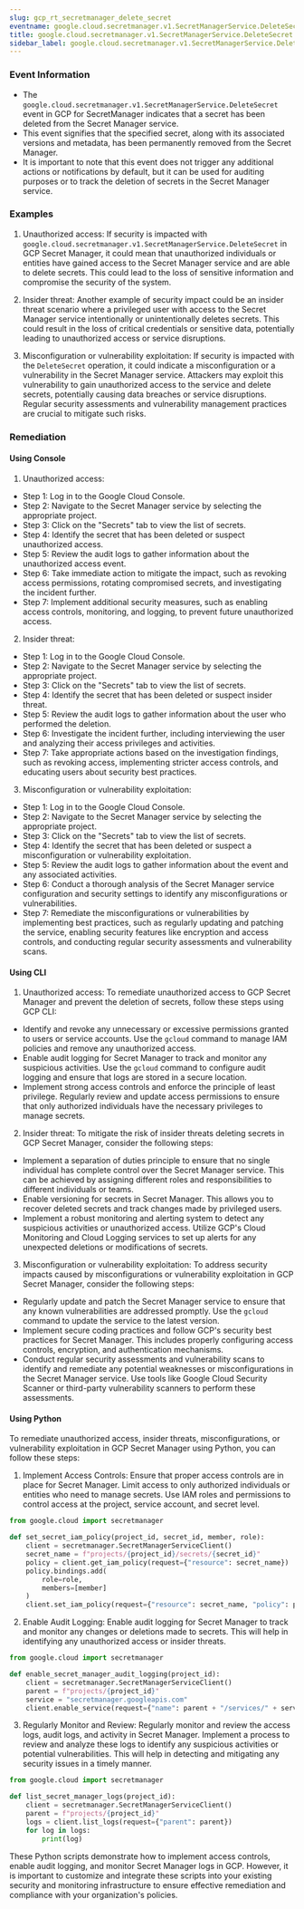 ```yaml
--- 
slug: gcp_rt_secretmanager_delete_secret
eventname: google.cloud.secretmanager.v1.SecretManagerService.DeleteSecret
title: google.cloud.secretmanager.v1.SecretManagerService.DeleteSecret
sidebar_label: google.cloud.secretmanager.v1.SecretManagerService.DeleteSecret
---
```

                       
### Event Information

- The `google.cloud.secretmanager.v1.SecretManagerService.DeleteSecret` event in GCP for SecretManager indicates that a secret has been deleted from the Secret Manager service.
- This event signifies that the specified secret, along with its associated versions and metadata, has been permanently removed from the Secret Manager.
- It is important to note that this event does not trigger any additional actions or notifications by default, but it can be used for auditing purposes or to track the deletion of secrets in the Secret Manager service.


### Examples

1. Unauthorized access: If security is impacted with `google.cloud.secretmanager.v1.SecretManagerService.DeleteSecret` in GCP Secret Manager, it could mean that unauthorized individuals or entities have gained access to the Secret Manager service and are able to delete secrets. This could lead to the loss of sensitive information and compromise the security of the system.

2. Insider threat: Another example of security impact could be an insider threat scenario where a privileged user with access to the Secret Manager service intentionally or unintentionally deletes secrets. This could result in the loss of critical credentials or sensitive data, potentially leading to unauthorized access or service disruptions.

3. Misconfiguration or vulnerability exploitation: If security is impacted with the `DeleteSecret` operation, it could indicate a misconfiguration or a vulnerability in the Secret Manager service. Attackers may exploit this vulnerability to gain unauthorized access to the service and delete secrets, potentially causing data breaches or service disruptions. Regular security assessments and vulnerability management practices are crucial to mitigate such risks.

### Remediation

#### Using Console

1. Unauthorized access:
- Step 1: Log in to the Google Cloud Console.
- Step 2: Navigate to the Secret Manager service by selecting the appropriate project.
- Step 3: Click on the "Secrets" tab to view the list of secrets.
- Step 4: Identify the secret that has been deleted or suspect unauthorized access.
- Step 5: Review the audit logs to gather information about the unauthorized access event.
- Step 6: Take immediate action to mitigate the impact, such as revoking access permissions, rotating compromised secrets, and investigating the incident further.
- Step 7: Implement additional security measures, such as enabling access controls, monitoring, and logging, to prevent future unauthorized access.

2. Insider threat:
- Step 1: Log in to the Google Cloud Console.
- Step 2: Navigate to the Secret Manager service by selecting the appropriate project.
- Step 3: Click on the "Secrets" tab to view the list of secrets.
- Step 4: Identify the secret that has been deleted or suspect insider threat.
- Step 5: Review the audit logs to gather information about the user who performed the deletion.
- Step 6: Investigate the incident further, including interviewing the user and analyzing their access privileges and activities.
- Step 7: Take appropriate actions based on the investigation findings, such as revoking access, implementing stricter access controls, and educating users about security best practices.

3. Misconfiguration or vulnerability exploitation:
- Step 1: Log in to the Google Cloud Console.
- Step 2: Navigate to the Secret Manager service by selecting the appropriate project.
- Step 3: Click on the "Secrets" tab to view the list of secrets.
- Step 4: Identify the secret that has been deleted or suspect a misconfiguration or vulnerability exploitation.
- Step 5: Review the audit logs to gather information about the event and any associated activities.
- Step 6: Conduct a thorough analysis of the Secret Manager service configuration and security settings to identify any misconfigurations or vulnerabilities.
- Step 7: Remediate the misconfigurations or vulnerabilities by implementing best practices, such as regularly updating and patching the service, enabling security features like encryption and access controls, and conducting regular security assessments and vulnerability scans.

#### Using CLI

1. Unauthorized access: To remediate unauthorized access to GCP Secret Manager and prevent the deletion of secrets, follow these steps using GCP CLI:

- Identify and revoke any unnecessary or excessive permissions granted to users or service accounts. Use the `gcloud` command to manage IAM policies and remove any unauthorized access.
- Enable audit logging for Secret Manager to track and monitor any suspicious activities. Use the `gcloud` command to configure audit logging and ensure that logs are stored in a secure location.
- Implement strong access controls and enforce the principle of least privilege. Regularly review and update access permissions to ensure that only authorized individuals have the necessary privileges to manage secrets.

2. Insider threat: To mitigate the risk of insider threats deleting secrets in GCP Secret Manager, consider the following steps:

- Implement a separation of duties principle to ensure that no single individual has complete control over the Secret Manager service. This can be achieved by assigning different roles and responsibilities to different individuals or teams.
- Enable versioning for secrets in Secret Manager. This allows you to recover deleted secrets and track changes made by privileged users.
- Implement a robust monitoring and alerting system to detect any suspicious activities or unauthorized access. Utilize GCP's Cloud Monitoring and Cloud Logging services to set up alerts for any unexpected deletions or modifications of secrets.

3. Misconfiguration or vulnerability exploitation: To address security impacts caused by misconfigurations or vulnerability exploitation in GCP Secret Manager, consider the following steps:

- Regularly update and patch the Secret Manager service to ensure that any known vulnerabilities are addressed promptly. Use the `gcloud` command to update the service to the latest version.
- Implement secure coding practices and follow GCP's security best practices for Secret Manager. This includes properly configuring access controls, encryption, and authentication mechanisms.
- Conduct regular security assessments and vulnerability scans to identify and remediate any potential weaknesses or misconfigurations in the Secret Manager service. Use tools like Google Cloud Security Scanner or third-party vulnerability scanners to perform these assessments.

#### Using Python

To remediate unauthorized access, insider threats, misconfigurations, or vulnerability exploitation in GCP Secret Manager using Python, you can follow these steps:

1. Implement Access Controls: Ensure that proper access controls are in place for Secret Manager. Limit access to only authorized individuals or entities who need to manage secrets. Use IAM roles and permissions to control access at the project, service account, and secret level.

```python
from google.cloud import secretmanager

def set_secret_iam_policy(project_id, secret_id, member, role):
    client = secretmanager.SecretManagerServiceClient()
    secret_name = f"projects/{project_id}/secrets/{secret_id}"
    policy = client.get_iam_policy(request={"resource": secret_name})
    policy.bindings.add(
        role=role,
        members=[member]
    )
    client.set_iam_policy(request={"resource": secret_name, "policy": policy})
```

2. Enable Audit Logging: Enable audit logging for Secret Manager to track and monitor any changes or deletions made to secrets. This will help in identifying any unauthorized access or insider threats.

```python
from google.cloud import secretmanager

def enable_secret_manager_audit_logging(project_id):
    client = secretmanager.SecretManagerServiceClient()
    parent = f"projects/{project_id}"
    service = "secretmanager.googleapis.com"
    client.enable_service(request={"name": parent + "/services/" + service})
```

3. Regularly Monitor and Review: Regularly monitor and review the access logs, audit logs, and activity in Secret Manager. Implement a process to review and analyze these logs to identify any suspicious activities or potential vulnerabilities. This will help in detecting and mitigating any security issues in a timely manner.

```python
from google.cloud import secretmanager

def list_secret_manager_logs(project_id):
    client = secretmanager.SecretManagerServiceClient()
    parent = f"projects/{project_id}"
    logs = client.list_logs(request={"parent": parent})
    for log in logs:
        print(log)
```

These Python scripts demonstrate how to implement access controls, enable audit logging, and monitor Secret Manager logs in GCP. However, it is important to customize and integrate these scripts into your existing security and monitoring infrastructure to ensure effective remediation and compliance with your organization's policies.


 